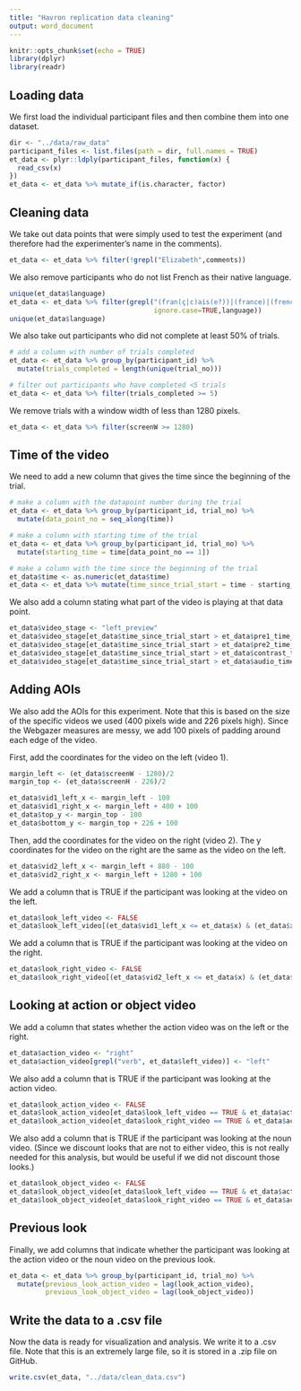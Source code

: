 ```yaml
---
title: "Havron replication data cleaning"
output: word_document
---
```


```r
knitr::opts_chunk$set(echo = TRUE)
library(dplyr)
library(readr)
```

## Loading data

We first load the individual participant files and then combine them into one dataset.
```r
dir <- "../data/raw_data"
participant_files <- list.files(path = dir, full.names = TRUE)
et_data <- plyr::ldply(participant_files, function(x) {
  read_csv(x)
})
et_data <- et_data %>% mutate_if(is.character, factor)
```

## Cleaning data

We take out data points that were simply used to test the experiment (and therefore had the experimenter's name in the comments).
```r
et_data <- et_data %>% filter(!grepl("Elizabeth",comments))
```

We also remove participants who do not list French as their native language.
```r
unique(et_data$language)
et_data <- et_data %>% filter(grepl("(fran(ç|c)ais(e?))|(france)|(french)", 
                                    ignore.case=TRUE,language))
unique(et_data$language)
```

We also take out participants who did not complete at least 50% of trials.
```r
# add a column with number of trials completed
et_data <- et_data %>% group_by(participant_id) %>% 
  mutate(trials_completed = length(unique(trial_no)))

# filter out participants who have completed <5 trials
et_data <- et_data %>% filter(trials_completed >= 5)
```

We remove trials with a window width of less than 1280 pixels.
```r
et_data <- et_data %>% filter(screenW >= 1280)
```


## Time of the video

We need to add a new column that gives the time since the beginning of the trial.
```r
# make a column with the datapoint number during the trial
et_data <- et_data %>% group_by(participant_id, trial_no) %>%
  mutate(data_point_no = seq_along(time))

# make a column with starting time of the trial
et_data <- et_data %>% group_by(participant_id, trial_no) %>%
  mutate(starting_time = time[data_point_no == 1])

# make a column with the time since the beginning of the trial
et_data$time <- as.numeric(et_data$time)
et_data <- et_data %>% mutate(time_since_trial_start = time - starting_time)
```


We also add a column stating what part of the video is playing at that data point.
```r
et_data$video_stage <- "left_preview"
et_data$video_stage[et_data$time_since_trial_start > et_data$pre1_time_from_start] <- "right_preview"
et_data$video_stage[et_data$time_since_trial_start > et_data$pre2_time_from_start] <- "contrast"
et_data$video_stage[et_data$time_since_trial_start > et_data$contrast_time_from_start] <- "audio"
et_data$video_stage[et_data$time_since_trial_start > et_data$audio_time_from_start] <- "event"
```


## Adding AOIs

We also add the AOIs for this experiment. Note that this is based on the size of the specific videos we used (400 pixels wide and 226 pixels high). Since the Webgazer measures are messy, we add 100 pixels of padding around each edge of the video.

First, add the coordinates for the video on the left (video 1).
```r
margin_left <- (et_data$screenW - 1280)/2
margin_top <- (et_data$screenH - 226)/2

et_data$vid1_left_x <- margin_left - 100
et_data$vid1_right_x <- margin_left + 400 + 100
et_data$top_y <- margin_top - 100
et_data$bottom_y <- margin_top + 226 + 100
```

Then, add the coordinates for the video on the right (video 2). The y coordinates for the video on the right are the same as the video on the left.
```r
et_data$vid2_left_x <- margin_left + 880 - 100
et_data$vid2_right_x <- margin_left + 1280 + 100
```

We add a column that is TRUE if the participant was looking at the video on the left.
```r
et_data$look_left_video <- FALSE
et_data$look_left_video[(et_data$vid1_left_x <= et_data$x) & (et_data$x <= et_data$vid1_right_x) & (et_data$top_y <= et_data$y) & (et_data$y <= et_data$bottom_y)] <- TRUE
```

We add a column that is TRUE if the participant was looking at the video on the right.
```r
et_data$look_right_video <- FALSE
et_data$look_right_video[(et_data$vid2_left_x <= et_data$x) & (et_data$x <= et_data$vid2_right_x) & (et_data$top_y <= et_data$y) & (et_data$y <= et_data$bottom_y)] <- TRUE
```


## Looking at action or object video

We add a column that states whether the action video was on the left or the right.
```r
et_data$action_video <- "right"
et_data$action_video[grepl("verb", et_data$left_video)] <- "left"
```

We also add a column that is TRUE if the participant was looking at the action video.
```r
et_data$look_action_video <- FALSE
et_data$look_action_video[et_data$look_left_video == TRUE & et_data$action_video == "left"] <- TRUE
et_data$look_action_video[et_data$look_right_video == TRUE & et_data$action_video == "right"] <- TRUE
```

We also add a column that is TRUE if the participant was looking at the noun video. (Since we discount looks that are not to either video, this is not really needed for this analysis, but would be useful if we did not discount those looks.)
```r
et_data$look_object_video <- FALSE
et_data$look_object_video[et_data$look_left_video == TRUE & et_data$action_video == "right"] <- TRUE
et_data$look_object_video[et_data$look_right_video == TRUE & et_data$action_video == "left"] <- TRUE
```


## Previous look

Finally, we add columns that indicate whether the participant was looking at the action video or the noun video on the previous look.
```r
et_data <- et_data %>% group_by(participant_id, trial_no) %>%
  mutate(previous_look_action_video = lag(look_action_video),
         previous_look_object_video = lag(look_object_video))
```

## Write the data to a .csv file

Now the data is ready for visualization and analysis. We write it to a .csv file. Note that this is an extremely large file, so it is stored in a .zip file on GitHub. 
```r
write.csv(et_data, "../data/clean_data.csv")
```

